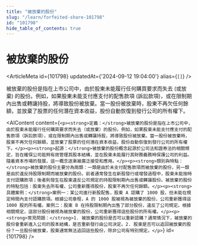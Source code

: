 ```yaml
---
title: "被放棄的股份"
slug: "/learn/forfeited-share-101798"
id: "101798"
hide_table_of_contents: true
---
```



# 被放棄的股份

<ArticleMeta id={101798} updatedAt={'2024-09-12 19:04:00'} alias={`[]`} />
<div className='border-solid border-b border-t-0 my-4 border-[var(--ifm-color-gray-300)]' />

被放棄的股份是指在上市公司中，由於股東未能履行任何購買要求而失去 (或放棄) 的股份。例如，如果股東未能支付應支付的配售款項 (訴訟款項)，或在限制期內出售或轉讓持股，將導致股份被放棄。當一股份被放棄時，股東不再欠任何餘額，並放棄了股票的任何潛在資本收益，股份自動恢復到發行公司的所有權下。

<AIContent content={`<p><strong>定義：</strong>被放棄的股份是指在上市公司中，由於股東未能履行任何購買要求而失去（或放棄）的股份。例如，如果股東未能支付應支付的配售款項（訴訟款項），或在限制期內出售或轉讓持股，將導致股份被放棄。當一股份被放棄時，股東不再欠任何餘額，並放棄了股票的任何潛在資本收益，股份自動恢復到發行公司的所有權下。</p><p><strong>起源：</strong>被放棄的股份概念起源於公司法和證券法的相關規定，旨在確保公司能夠有效管理其股本結構，並在股東未能履行其財務義務時保護公司的利益。隨着資本市場的發展，這一概念逐漸被廣泛接受和應用。</p><p><strong>類別與特點：</strong>被放棄的股份主要分為兩類：一類是由於未支付配售款項而被放棄的股份，另一類是由於違反持股限制期而被放棄的股份。前者通常發生在新股發行或增發過程中，股東未能按時支付認購款項；後者則發生在股東違反公司規定的持股限制期內出售或轉讓股份。被放棄的股份的特點包括：股東失去所有權，公司重新獲得股份，股東不再欠任何餘額。</p><p><strong>具體案例：</strong>案例一：某公司進行新股配售，股東 A 認購了 1000 股，但未能在規定時間內支付認購款項。根據公司章程，A 的 1000 股被視為被放棄的股份，公司重新獲得這 1000 股的所有權。案例二：股東 B 在持股限制期內出售了部分股份，違反了公司規定。根據相關規定，這部分股份被視為被放棄的股份，公司重新獲得這些股份的所有權。</p><p><strong>常見問題：</strong>1. 被放棄的股份是否可以重新認購？通常情況下，被放棄的股份會重新進入公司的股本結構，是否重新發行由公司決定。2. 股東是否可以追回被放棄的股份？一旦股份被放棄，股東通常無法追回這些股份，除非公司有特別規定。</p>`} id={101798} />
